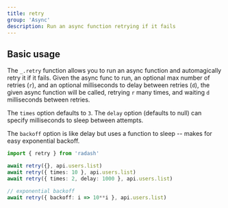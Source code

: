 ```yaml
---
title: retry
group: 'Async'
description: Run an async function retrying if it fails
---
```





## Basic usage

The `_.retry` function allows you to run an async function and automagically retry it if it fails. Given the async func to run, an optional max number of retries (`r`), and an optional milliseconds to delay between retries (`d`), the given async function will be called, retrying `r` many times, and waiting `d` milliseconds between retries.  

The `times` option defaults to `3`. The `delay` option (defaults to null) can specify milliseconds to sleep between attempts.  

The `backoff` option is like delay but uses a function to sleep -- makes for easy exponential backoff.

```ts
import { retry } from 'radash'

await retry({}, api.users.list)
await retry({ times: 10 }, api.users.list)
await retry({ times: 2, delay: 1000 }, api.users.list)

// exponential backoff
await retry({ backoff: i => 10**i }, api.users.list)
```







